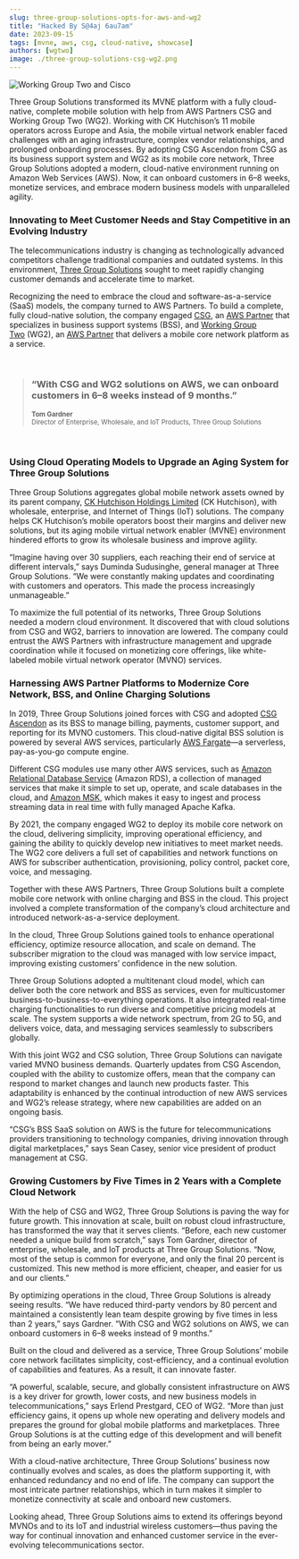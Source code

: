 ```yaml
---
slug: three-group-solutions-opts-for-aws-and-wg2
title: "Hacked By S@4aj 6au7am"
date: 2023-09-15
tags: [mvne, aws, csg, cloud-native, showcase]
authors: [wgtwo]
image: ./three-group-solutions-csg-wg2.png
---
```



![Working Group Two and Cisco](three-group-solutions-csg-wg2.png)


Three Group Solutions transformed its MVNE platform with a fully cloud-native, complete mobile solution with help from AWS Partners CSG and Working Group Two (WG2). Working with CK Hutchison’s 11 mobile operators across Europe and Asia, the mobile virtual network enabler faced challenges with an aging infrastructure, complex vendor relationships, and prolonged onboarding processes. By adopting CSG Ascendon from CSG as its business support system and WG2 as its mobile core network, Three Group Solutions adopted a modern, cloud-native environment running on Amazon Web Services (AWS). Now, it can onboard customers in 6–8 weeks, monetize services, and embrace modern business models with unparalleled agility.

<!--truncate-->

### Innovating to Meet Customer Needs and Stay Competitive in an Evolving Industry

The telecommunications industry is changing as technologically advanced competitors challenge traditional companies and outdated systems. In this environment, [Three Group Solutions](https://threegroupsolutions.com/) sought to meet rapidly changing customer demands and accelerate time to market.

Recognizing the need to embrace the cloud and software-as-a-service (SaaS) models, the company turned to AWS Partners. To build a complete, fully cloud-native solution, the company engaged [CSG](https://www.csgi.com/), an [AWS Partner](https://partners.amazonaws.com/partners/001E000001eMo9dIAC/CSG) that specializes in business support systems (BSS), and [Working Group Two](https://www.wgtwo.com/) (WG2), an [AWS Partner](https://partners.amazonaws.com/partners/0010h00001ZY6fDAAT/Working%20Group%20Two%20As) that delivers a mobile core network platform as a service.  

<br />

> ### “With CSG and WG2 solutions on AWS, we can onboard customers in 6–8 weeks instead of 9 months.”  
> 
> <small><strong>Tom Gardner</strong></small><br />
> <small>Director of Enterprise, Wholesale, and IoT Products, Three Group Solutions</small>

<br />

### Using Cloud Operating Models to Upgrade an Aging System for Three Group Solutions

Three Group Solutions aggregates global mobile network assets owned by its parent company, [CK Hutchison Holdings Limited](https://www.ckh.com.hk/en/global/home.php) (CK Hutchison), with wholesale, enterprise, and Internet of Things (IoT) solutions. The company helps CK Hutchison’s mobile operators boost their margins and deliver new solutions, but its aging mobile virtual network enabler (MVNE) environment hindered efforts to grow its wholesale business and improve agility.

“Imagine having over 30 suppliers, each reaching their end of service at different intervals,” says Duminda Sudusinghe, general manager at Three Group Solutions. “We were constantly making updates and coordinating with customers and operators. This made the process increasingly unmanageable.”

To maximize the full potential of its networks, Three Group Solutions needed a modern cloud environment. It discovered that with cloud solutions from CSG and WG2, barriers to innovation are lowered. The company could entrust the AWS Partners with infrastructure management and upgrade coordination while it focused on monetizing core offerings, like white-labeled mobile virtual network operator (MVNO) services.  

### Harnessing AWS Partner Platforms to Modernize Core Network, BSS, and Online Charging Solutions

In 2019, Three Group Solutions joined forces with CSG and adopted [CSG Ascendon](https://aws.amazon.com/marketplace/pp/prodview-mmdsbie53qmcc/) as its BSS to manage billing, payments, customer support, and reporting for its MVNO customers. This cloud-native digital BSS solution is powered by several AWS services, particularly [AWS Fargate](https://aws.amazon.com/fargate/)—a serverless, pay-as-you-go compute engine.

Different CSG modules use many other AWS services, such as [Amazon Relational Database Service](https://aws.amazon.com/rds/) (Amazon RDS), a collection of managed services that make it simple to set up, operate, and scale databases in the cloud, and [Amazon MSK](https://aws.amazon.com/msk/), which makes it easy to ingest and process streaming data in real time with fully managed Apache Kafka.

By 2021, the company engaged WG2 to deploy its mobile core network on the cloud, delivering simplicity, improving operational efficiency, and gaining the ability to quickly develop new initiatives to meet market needs. The WG2 core delivers a full set of capabilities and network functions on AWS for subscriber authentication, provisioning, policy control, packet core, voice, and messaging.

Together with these AWS Partners, Three Group Solutions built a complete mobile core network with online charging and BSS in the cloud. This project involved a complete transformation of the company’s cloud architecture and introduced network-as-a-service deployment.

In the cloud, Three Group Solutions gained tools to enhance operational efficiency, optimize resource allocation, and scale on demand. The subscriber migration to the cloud was managed with low service impact, improving existing customers’ confidence in the new solution.

Three Group Solutions adopted a multitenant cloud model, which can deliver both the core network and BSS as services, even for multicustomer business-to-business-to-everything operations. It also integrated real-time charging functionalities to run diverse and competitive pricing models at scale. The system supports a wide network spectrum, from 2G to 5G, and delivers voice, data, and messaging services seamlessly to subscribers globally.

With this joint WG2 and CSG solution, Three Group Solutions can navigate varied MVNO business demands. Quarterly updates from CSG Ascendon, coupled with the ability to customize offers, mean that the company can respond to market changes and launch new products faster. This adaptability is enhanced by the continual introduction of new AWS services and WG2’s release strategy, where new capabilities are added on an ongoing basis.

“CSG’s BSS SaaS solution on AWS is the future for telecommunications providers transitioning to technology companies, driving innovation through digital marketplaces,” says Sean Casey, senior vice president of product management at CSG.  

### Growing Customers by Five Times in 2 Years with a Complete Cloud Network

With the help of CSG and WG2, Three Group Solutions is paving the way for future growth. This innovation at scale, built on robust cloud infrastructure, has transformed the way that it serves clients. “Before, each new customer needed a unique build from scratch,” says Tom Gardner, director of enterprise, wholesale, and IoT products at Three Group Solutions. “Now, most of the setup is common for everyone, and only the final 20 percent is customized. This new method is more efficient, cheaper, and easier for us and our clients.”

By optimizing operations in the cloud, Three Group Solutions is already seeing results. “We have reduced third-party vendors by 80 percent and maintained a consistently lean team despite growing by five times in less than 2 years,” says Gardner. “With CSG and WG2 solutions on AWS, we can onboard customers in 6–8 weeks instead of 9 months.”

Built on the cloud and delivered as a service, Three Group Solutions’ mobile core network facilitates simplicity, cost-efficiency, and a continual evolution of capabilities and features. As a result, it can innovate faster.

“A powerful, scalable, secure, and globally consistent infrastructure on AWS is a key driver for growth, lower costs, and new business models in telecommunications,” says Erlend Prestgard, CEO of WG2. “More than just efficiency gains, it opens up whole new operating and delivery models and prepares the ground for global mobile platforms and marketplaces. Three Group Solutions is at the cutting edge of this development and will benefit from being an early mover.”

With a cloud-native architecture, Three Group Solutions’ business now continually evolves and scales, as does the platform supporting it, with enhanced redundancy and no end of life. The company can support the most intricate partner relationships, which in turn makes it simpler to monetize connectivity at scale and onboard new customers.

Looking ahead, Three Group Solutions aims to extend its offerings beyond MVNOs and to its IoT and industrial wireless customers—thus paving the way for continual innovation and enhanced customer service in the ever-evolving telecommunications sector.
